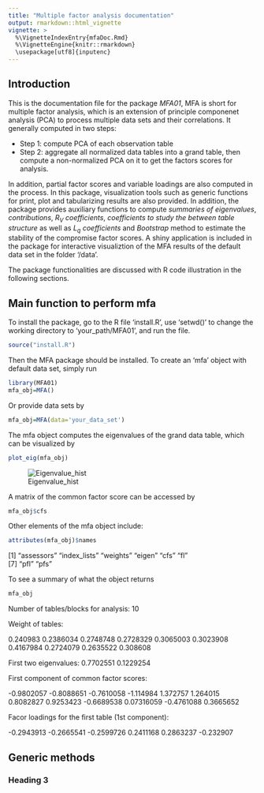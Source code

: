 ```yaml
---
title: "Multiple factor analysis documentation"
output: rmarkdown::html_vignette
vignette: >
  %\VignetteIndexEntry{mfaDoc.Rmd}
  %\VignetteEngine{knitr::rmarkdown}
  \usepackage[utf8]{inputenc}
---
```


## Introduction
This is the documentation file for the package *MFA01*, MFA is short for multiple factor analysis, which is an extension of principle componenet analysis (PCA) to process multiple data sets and their correlations. It generally computed in two steps:

* Step 1: compute PCA of each observation table
* Step 2: aggregate all normalized data tables into a grand table, then compute a non-normalized PCA on it to get the factors scores for analysis.

In addition, partial factor scores and variable loadings are also computed in the process. In this package, visualization tools such as generic functions for print, plot and tabularizing results are also provided. In addition, the package provides auxiliary functions to compute _summaries of eigenvalues_, _contributions_, _$R_V$ coefficients_, _coefficients to study the between table structure_ as well as _$L_q$ coefficients_ and _Bootstrap_ method to estimate the stability of the compromise factor scores. A shiny application is included in the package for interactive visualiztion of the MFA results of the default data set in the folder '/data'. 

The package functionalities are discussed with R code illustration in the following sections.

## Main function to perform mfa

To install the package, go to the R file 'install.R', use 'setwd()' to change the working directory to 'your_path/MFA01', and run the file.
```r
source("install.R")
```

Then the MFA package should be installed. To create an 'mfa' object with default data set, simply run
```r
library(MFA01)
mfa_obj=MFA()
```

Or provide data sets by
```r
mfa_obj=MFA(data='your_data_set')
```

The mfa object computes the eigenvalues of the grand data table, which can be visualized by 
```r
plot_eig(mfa_obj)
```

![Eigenvalue_hist](dig_bar.png)

A matrix of the common factor score can be accessed by

```r
mfa_obj$cfs
```

Other elements of the mfa object include: 

```r
attributes(mfa_obj)$names
```

[1] "assessors"   "index_lists" "weights"     "eigen"       "cfs"         "fl"         
[7] "pfl"         "pfs"  

To see a summary of what the object returns

```r
mfa_obj
```

Number of tables/blocks for analysis: 10 

Weight of tables: 

 0.240983 0.2386034 0.2748748 0.2728329 0.3065003 0.3023908 0.4167984 0.2724079 0.2635522 0.308608 
 
First two eigenvalues:  0.7702551 0.1229254 

First component of common factor scores:  

 -0.9802057 -0.8088651 -0.7610058 -1.114984 1.372757 1.264015 0.8082827 0.9253423 -0.6689538 0.07316059 -0.4761088 0.3665652 
 
Facor loadings for the first table (1st component): 

 -0.2943913 -0.2665541 -0.2599726 0.2411168 0.2863237 -0.232907 
 
## Generic methods




### Heading 3